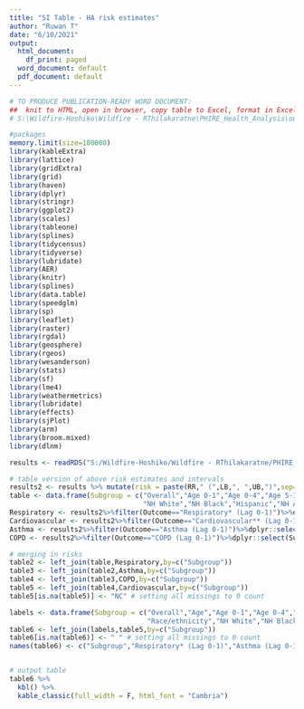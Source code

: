 ---
title: "SI Table - HA risk estimates"
author: "Ruwan T"
date: "6/10/2021"
output:
  html_document:
    df_print: paged
  word_document: default
  pdf_document: default
---
```{r,include=FALSE}
# TO PRODUCE PUBLICATION-READY WORD DOCUMENT:
##  knit to HTML, open in browser, copy table to Excel, format in Excel then copy to Word; then added caption and footnotes in Word to produce:
# S:\Wildfire-Hoshiko\Wildfire - RThilakaratne\PHIRE_Health_Analysis\output\Paper 1 - Tables and Figures\Table - HA risk estimates\Table SX - HA risk estimates.docx

```

```{r, include=FALSE}
#packages
memory.limit(size=100000)
library(kableExtra)
library(lattice)
library(gridExtra)
library(grid)
library(haven)
library(dplyr)
library(stringr)
library(ggplot2)
library(scales)
library(tableone)
library(splines)
library(tidycensus)
library(tidyverse)
library(lubridate)
library(AER)
library(knitr)
library(splines)
library(data.table)
library(speedglm)
library(sp)
library(leaflet)
library(raster)
library(rgdal)
library(geosphere)
library(rgeos)
library(wesanderson)
library(stats)
library(sf)
library(lme4)
library(weathermetrics)
library(lubridate)
library(effects)
library(sjPlot)
library(arm)
library(broom.mixed)
library(dlnm)
```

```{r,echo=FALSE}
results <- readRDS("S:/Wildfire-Hoshiko/Wildfire - RThilakaratne/PHIRE_Health_Analysis/output/Risk estimate models/pdd_all_results.rds")

# table version of above risk estimates and intervals
results2 <- results %>% mutate(risk = paste(RR," (",LB,", ",UB,")",sep=""))
table <- data.frame(Subgroup = c("Overall","Age 0-1","Age 0-4","Age 5-18","Age 19-64","Age 45-64","Age 65+","Female","Male",
                                 "NH White","NH Black","Hispanic","NH Asian","NH Nat Am","NH Other","Public","Private"))
Respiratory <- results2%>%filter(Outcome=="Respiratory* (Lag 0-1)")%>%dplyr::select(Subgroup,risk) %>% rename(Respiratory=risk)
Cardiovascular <- results2%>%filter(Outcome=="Cardiovascular** (Lag 0-1)")%>%dplyr::select(Subgroup,risk) %>% rename(Cardiovascular=risk)
Asthma <- results2%>%filter(Outcome=="Asthma (Lag 0-1)")%>%dplyr::select(Subgroup,risk) %>% rename(Asthma=risk)
COPD <- results2%>%filter(Outcome=="COPD (Lag 0-1)")%>%dplyr::select(Subgroup,risk) %>% rename(COPD=risk)

# merging in risks
table2 <- left_join(table,Respiratory,by=c("Subgroup"))
table3 <- left_join(table2,Asthma,by=c("Subgroup"))
table4 <- left_join(table3,COPD,by=c("Subgroup"))
table5 <- left_join(table4,Cardiovascular,by=c("Subgroup"))
table5[is.na(table5)] <- "NC" # setting all missings to 0 count

labels <- data.frame(Subgroup = c("Overall","Age","Age 0-1","Age 0-4","Age 5-18","Age 19-64","Age 45-64","Age 65+","Sex","Female","Male",
                                  "Race/ethnicity","NH White","NH Black","Hispanic","NH Asian","NH Nat Am","NH Other","Insurance","Public","Private"))
table6 <- left_join(labels,table5,by=c("Subgroup"))
table6[is.na(table6)] <- " " # setting all missings to 0 count
names(table6) <- c("Subgroup","Respiratory* (Lag 0-1)","Asthma (Lag 0-1)","COPD (Lag 0-1)","Cardiovascular** (Lag 0-1)")


# output table
table6 %>%
  kbl() %>%
  kable_classic(full_width = F, html_font = "Cambria")

```

